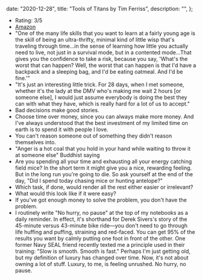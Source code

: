 
  date: "2020-12-28",
  title: "Tools of Titans by Tim Ferriss",
  description: "",
};


- Rating: 3/5
- [Amazon](https://www.amazon.com/gp/product/1328683788)
- "One of the many life skills that you want to learn at a fairly young age is the skill of being an ultra-thrifty, minimal kind of little wisp that's traveling through time…in the sense of learning how little you actually need to live, not just in a survival mode, but in a contented mode…That gives you the confidence to take a risk, because you say, 'What's the worst that can happen? Well, the worst that can happen is that I'd have a backpack and a sleeping bag, and I'd be eating oatmeal. And I'd be fine.'"
- "It's just an interesting little trick. For 28 days, when I met someone, whether it's the lady at the DMV who's making me wait 2 hours [or someone else], I would just assume everybody is doing the best they can with what they have, which is really hard for a lot of us to accept."
- Bad decisions make good stories.
- Choose time over money, since you can always make more money. And I've always understood that the best investment of my limited time on earth is to spend it with people I love.
- You can't reason someone out of something they didn't reason themselves into.
- "Anger is a hot coal that you hold in your hand while waiting to throw it at someone else" Buddhist saying
- Are you spending all your time and exhausting all your energy catching field mice? In the short term it might give you a nice, rewarding feeling. But in the long run you're going to die. So ask yourself at the end of the day, "Did I spend today chasing mice or hunting antelope?"
- Which task, if done, would render all the rest either easier or irrelevant?
- What would this look like if it were easy?
- If you've got enough money to solve the problem, you don't have the problem.
- I routinely write "No hurry, no pause" at the top of my notebooks as a daily reminder. In effect, it's shorthand for Derek Sivers's story of the 45-minute versus 43-minute bike ride—you don't need to go through life huffing and puffing, straining and red-faced. You can get 95% of the results you want by calmly putting one foot in front of the other. One former Navy SEAL friend recently texted me a principle used in their training: "Slow is smooth. Smooth is fast." Perhaps I'm just getting old, but my definition of luxury has changed over time. Now, it's not about owning a lot of stuff. Luxury, to me, is feeling unrushed. No hurry, no pause.
